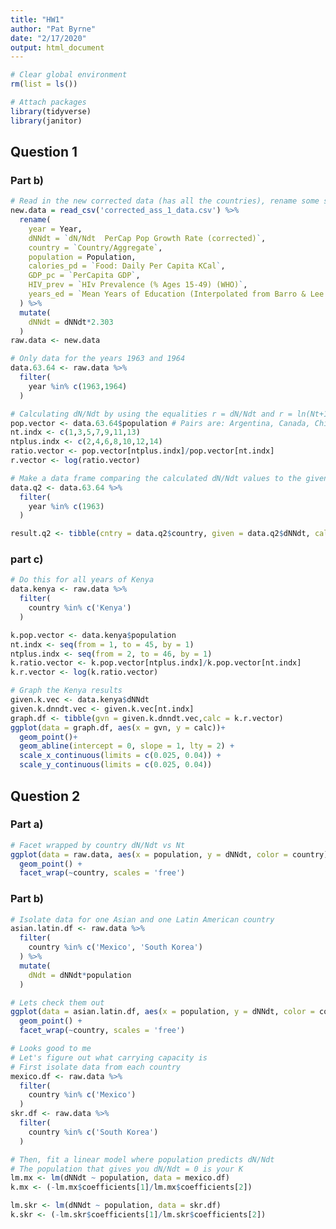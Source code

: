 ```yaml
---
title: "HW1"
author: "Pat Byrne"
date: "2/17/2020"
output: html_document
---
```


```r
# Clear global environment
rm(list = ls()) 

# Attach packages
library(tidyverse)
library(janitor)
```

## Question 1

### Part b)

```r
# Read in the new corrected data (has all the countries), rename some stuff, rename the data frame
new.data = read_csv('corrected_ass_1_data.csv') %>% 
  rename(
    year = Year,
    dNNdt = `dN/Ndt  PerCap Pop Growth Rate (corrected)`,
    country = `Country/Aggregate`,
    population = Population,
    calories_pd = `Food: Daily Per Capita KCal`,
    GDP_pc = `PerCapita GDP`,
    HIV_prev = `HIv Prevalence (% Ages 15-49) (WHO)`,
    years_ed = `Mean Years of Education (Interpolated from Barro & Lee 2010)`
  ) %>% 
  mutate(
    dNNdt = dNNdt*2.303
  )
raw.data <- new.data
```

```r
# Only data for the years 1963 and 1964
data.63.64 <- raw.data %>% 
  filter(
    year %in% c(1963,1964)
  )
```

```r
# Calculating dN/Ndt by using the equalities r = dN/Ndt and r = ln(Nt+1/Nt)
pop.vector <- data.63.64$population # Pairs are: Argentina, Canada, China, India, Kenya, Mexico, South Korea
nt.indx <- c(1,3,5,7,9,11,13)
ntplus.indx <- c(2,4,6,8,10,12,14)
ratio.vector <- pop.vector[ntplus.indx]/pop.vector[nt.indx]
r.vector <- log(ratio.vector)
```

```r
# Make a data frame comparing the calculated dN/Ndt values to the given ones
data.q2 <- data.63.64 %>% 
  filter(
    year %in% c(1963)
  )

result.q2 <- tibble(cntry = data.q2$country, given = data.q2$dNNdt, calc = r.vector)
```

### part c)

```r
# Do this for all years of Kenya
data.kenya <- raw.data %>% 
  filter(
    country %in% c('Kenya')
  )

k.pop.vector <- data.kenya$population 
nt.indx <- seq(from = 1, to = 45, by = 1)
ntplus.indx <- seq(from = 2, to = 46, by = 1)
k.ratio.vector <- k.pop.vector[ntplus.indx]/k.pop.vector[nt.indx]
k.r.vector <- log(k.ratio.vector)
```

```r
# Graph the Kenya results
given.k.vec <- data.kenya$dNNdt
given.k.dnndt.vec <- given.k.vec[nt.indx]
graph.df <- tibble(gvn = given.k.dnndt.vec,calc = k.r.vector)
ggplot(data = graph.df, aes(x = gvn, y = calc))+
  geom_point()+
  geom_abline(intercept = 0, slope = 1, lty = 2) +
  scale_x_continuous(limits = c(0.025, 0.04)) +
  scale_y_continuous(limits = c(0.025, 0.04))
```

## Question 2

### Part a)

```r
# Facet wrapped by country dN/Ndt vs Nt 
ggplot(data = raw.data, aes(x = population, y = dNNdt, color = country)) +
  geom_point() +
  facet_wrap(~country, scales = 'free')
```

### Part b)

```r
# Isolate data for one Asian and one Latin American country
asian.latin.df <- raw.data %>% 
  filter(
    country %in% c('Mexico', 'South Korea')
  ) %>% 
  mutate(
    dNdt = dNNdt*population
  )

# Lets check them out
ggplot(data = asian.latin.df, aes(x = population, y = dNNdt, color = country)) +
  geom_point() +
  facet_wrap(~country, scales = 'free')
```

```r
# Looks good to me
# Let's figure out what carrying capacity is
# First isolate data from each country
mexico.df <- raw.data %>% 
  filter(
    country %in% c('Mexico')
  )
skr.df <- raw.data %>% 
  filter(
    country %in% c('South Korea')
  )

# Then, fit a linear model where population predicts dN/Ndt
# The population that gives you dN/Ndt = 0 is your K
lm.mx <- lm(dNNdt ~ population, data = mexico.df)
k.mx <- (-lm.mx$coefficients[1]/lm.mx$coefficients[2])

lm.skr <- lm(dNNdt ~ population, data = skr.df)
k.skr <- (-lm.skr$coefficients[1]/lm.skr$coefficients[2])
```

